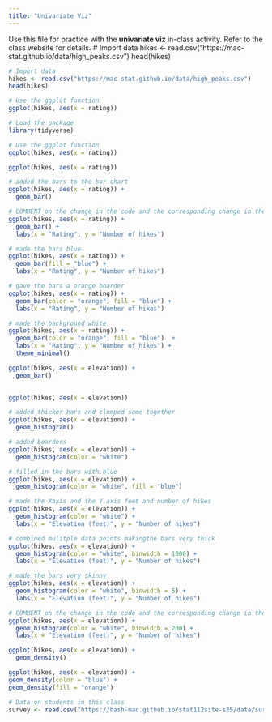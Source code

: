 ```yaml
---
title: "Univariate Viz"
---
```


Use this file for practice with the **univariate viz** in-class activity.  Refer to the class website for details.
# Import data
hikes <- read.csv("https://mac-stat.github.io/data/high_peaks.csv")
head(hikes)
```r
# Import data
hikes <- read.csv("https://mac-stat.github.io/data/high_peaks.csv")
head(hikes)

```
```r
# Use the ggplot function
ggplot(hikes, aes(x = rating))
```
```r
# Load the package
library(tidyverse)
```
```r
# Use the ggplot function
ggplot(hikes, aes(x = rating))

```
```r
ggplot(hikes, aes(x = rating))
```
```r
# added the bars to the bar chart
ggplot(hikes, aes(x = rating)) +
  geom_bar()

```
```r
# COMMENT on the change in the code and the corresponding change in the plot
ggplot(hikes, aes(x = rating)) +
  geom_bar() +
  labs(x = "Rating", y = "Number of hikes")
```
```r
# made the bars blue
ggplot(hikes, aes(x = rating)) +
  geom_bar(fill = "blue") +
  labs(x = "Rating", y = "Number of hikes")
```
```r
# gave the bars a orange boarder
ggplot(hikes, aes(x = rating)) +
  geom_bar(color = "orange", fill = "blue") +
  labs(x = "Rating", y = "Number of hikes")
```
```r
# made the background white
ggplot(hikes, aes(x = rating)) +
  geom_bar(color = "orange", fill = "blue")  +
  labs(x = "Rating", y = "Number of hikes") +
  theme_minimal()

```
```r
ggplot(hikes, aes(x = elevation)) +
  geom_bar() 
  
```
```r
ggplot(hikes, aes(x = elevation))
```
```r
# added thicker bars and clumped some together
ggplot(hikes, aes(x = elevation)) +
  geom_histogram()
```
```r
# added boarders 
ggplot(hikes, aes(x = elevation)) +
  geom_histogram(color = "white") 
```

```r
# filled in the bars with blue
ggplot(hikes, aes(x = elevation)) +
  geom_histogram(color = "white", fill = "blue") 
```
```r
# made the Xaxis and the Y axis feet and number of hikes
ggplot(hikes, aes(x = elevation)) +
  geom_histogram(color = "white") +
  labs(x = "Elevation (feet)", y = "Number of hikes")
```
```r
# combined mulitple data points makingthe bars very thick
ggplot(hikes, aes(x = elevation)) +
  geom_histogram(color = "white", binwidth = 1000) +
  labs(x = "Elevation (feet)", y = "Number of hikes")
```
```r
# made the bars very skinny
ggplot(hikes, aes(x = elevation)) +
  geom_histogram(color = "white", binwidth = 5) +
  labs(x = "Elevation (feet)", y = "Number of hikes")
```
```r
# COMMENT on the change in the code and the corresponding change in the plot
ggplot(hikes, aes(x = elevation)) +
  geom_histogram(color = "white", binwidth = 200) +
  labs(x = "Elevation (feet)", y = "Number of hikes")
```
```r
ggplot(hikes, aes(x = elevation)) +
  geom_density()
```

```r
ggplot(hikes, aes(x = elevation)) +
geom_density(color = "blue") +
geom_density(fill = "orange")
```
```r
# Data on students in this class
survey <- read.csv("https://hash-mac.github.io/stat112site-s25/data/survey.csv")


```

